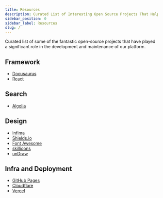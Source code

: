 ```yaml
---
title: Resources
description: Curated List of Interesting Open Source Projects That Helped Build This Website
sidebar_position: 0
sidebar_label: Resources
slug: /
---
```





<KitiplexLogo  className="logoBadge" />

Curated list of some of the fantastic open-source projects that have played a significant role in the development and maintenance of our platform.

## Framework

- [Docusaurus](https://docusaurus.io/)
- [React](https://github.com/facebook/react)



## Search

- [Algolia](https://docsearch.algolia.com/)



## Design

- [Infima](https://infima.dev/)
- [Shields.io](https://shields.io)
- [Font Awesome](https://fontawesome.com/)
- [skillicons](https://skillicons.dev/)
- [unDraw](https://undraw.co/)

## Infra and Deployment

- [GitHub Pages](https://pages.github.com/)
- [Cloudflare](https://cloudflare.com/)
- [Vercel](https://vercel.com/)

